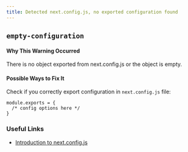 ```yaml
---
title: Detected next.config.js, no exported configuration found
---
```


## `empty-configuration`

#### Why This Warning Occurred

There is no object exported from next.config.js or the object is empty.

#### Possible Ways to Fix It

Check if you correctly export configuration in `next.config.js` file:

```
module.exports = {
  /* config options here */
}
```

### Useful Links

- [Introduction to next.config.js](https://nextjs.org/docs/api-reference/next.config.js/introduction)
